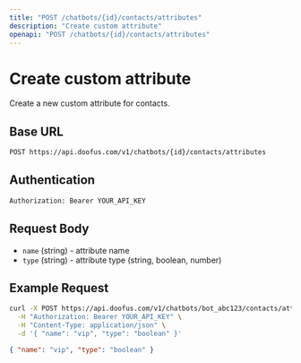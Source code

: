 ```yaml
---
title: "POST /chatbots/{id}/contacts/attributes"
description: "Create custom attribute"
openapi: "POST /chatbots/{id}/contacts/attributes"
---
```


# Create custom attribute

Create a new custom attribute for contacts.

## Base URL

```bash
POST https://api.doofus.com/v1/chatbots/{id}/contacts/attributes
```

## Authentication

```bash
Authorization: Bearer YOUR_API_KEY
```

## Request Body

- `name` (string) - attribute name
- `type` (string) - attribute type (string, boolean, number)

## Example Request

```bash
curl -X POST https://api.doofus.com/v1/chatbots/bot_abc123/contacts/attributes \
  -H "Authorization: Bearer YOUR_API_KEY" \
  -H "Content-Type: application/json" \
  -d '{ "name": "vip", "type": "boolean" }'
```

```json Response (201)
{ "name": "vip", "type": "boolean" }
```
